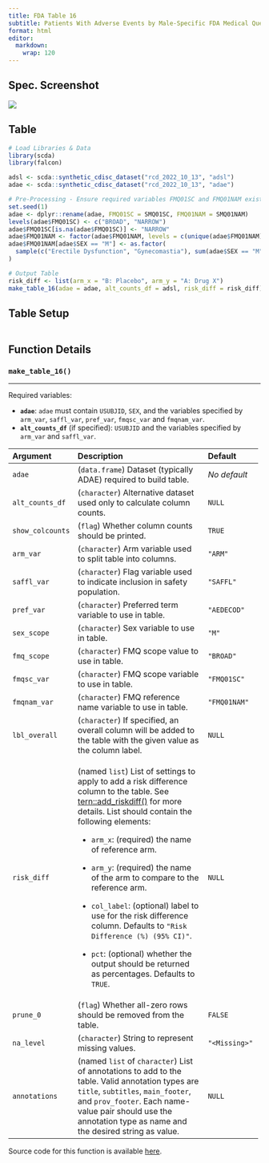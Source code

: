 ```yaml
---
title: FDA Table 16
subtitle: Patients With Adverse Events by Male-Specific FDA Medical Query (Broad) and Preferred Term, Male Safety Population, Pooled Analyses
format: html
editor: 
  markdown: 
    wrap: 120
---
```


::: panel-tabset
## Spec. Screenshot

![](../assets/images/screenshots/table_16.png){fig-align="center"}

## Table

```r
# Load Libraries & Data
library(scda)
library(falcon)

adsl <- scda::synthetic_cdisc_dataset("rcd_2022_10_13", "adsl")
adae <- scda::synthetic_cdisc_dataset("rcd_2022_10_13", "adae")

# Pre-Processing - Ensure required variables FMQ01SC and FMQ01NAM exist in adae
set.seed(1)
adae <- dplyr::rename(adae, FMQ01SC = SMQ01SC, FMQ01NAM = SMQ01NAM)
levels(adae$FMQ01SC) <- c("BROAD", "NARROW")
adae$FMQ01SC[is.na(adae$FMQ01SC)] <- "NARROW"
adae$FMQ01NAM <- factor(adae$FMQ01NAM, levels = c(unique(adae$FMQ01NAM), "Erectile Dysfunction", "Gynecomastia"))
adae$FMQ01NAM[adae$SEX == "M"] <- as.factor(
  sample(c("Erectile Dysfunction", "Gynecomastia"), sum(adae$SEX == "M"), replace = TRUE)
)

# Output Table
risk_diff <- list(arm_x = "B: Placebo", arm_y = "A: Drug X")
make_table_16(adae = adae, alt_counts_df = adsl, risk_diff = risk_diff)
```

## Table Setup

```r
```

## Function Details

### `make_table_16()`

------------------------------------------------------------------------------------------------------------------------

Required variables:

-   **`adae`**: `adae` must contain `USUBJID`, `SEX`, and the variables specified by `arm_var`, `saffl_var`, `pref_var`,
    `fmqsc_var` and `fmqnam_var`.
-   **`alt_counts_df`** (if specified): `USUBJID` and the variables specified by `arm_var` and `saffl_var`.

+---------------------+------------------------------------------------------+---------------------+
| Argument            | Description                                          | Default             |
+:====================+:=====================================================+:====================+
| `adae`              | (`data.frame`) Dataset (typically ADAE) required to  | *No default*        |
|                     | build table.                                         |                     |
+---------------------+------------------------------------------------------+---------------------+
| `alt_counts_df`     | (`character`) Alternative dataset used only to       | `NULL`              |
|                     | calculate column counts.                             |                     |
+---------------------+------------------------------------------------------+---------------------+
| `show_colcounts`    | (`flag`) Whether column counts should be printed.    | `TRUE`              |
+---------------------+------------------------------------------------------+---------------------+
| `arm_var`           | (`character`) Arm variable used to split table into  | `"ARM"`             |
|                     | columns.                                             |                     |
+---------------------+------------------------------------------------------+---------------------+
| `saffl_var`         | (`character`) Flag variable used to indicate         | `"SAFFL"`           |
|                     | inclusion in safety population.                      |                     |
+---------------------+------------------------------------------------------+---------------------+
| `pref_var`          | (`character`) Preferred term variable to use in      | `"AEDECOD"`         |
|                     | table.                                               |                     |
+---------------------+------------------------------------------------------+---------------------+
| `sex_scope`         | (`character`) Sex variable to use in table.          | `"M"`               |
+---------------------+------------------------------------------------------+---------------------+
| `fmq_scope`         | (`character`) FMQ scope value to use in table.       | `"BROAD"`           |
+---------------------+------------------------------------------------------+---------------------+
| `fmqsc_var`         | (`character`) FMQ scope variable to use in table.    | `"FMQ01SC"`         |
+---------------------+------------------------------------------------------+---------------------+
| `fmqnam_var`        | (`character`) FMQ reference name variable to use in  | `"FMQ01NAM"`        |
|                     | table.                                               |                     |
+---------------------+------------------------------------------------------+---------------------+
| `lbl_overall`       | (`character`) If specified, an overall column will   | `NULL`              |
|                     | be added to the table with the given value as the    |                     |
|                     | column label.                                        |                     |
+---------------------+------------------------------------------------------+---------------------+
| `risk_diff`         | (named `list`) List of settings to apply to add a    | `NULL`              |
|                     | risk difference column to the table. See             |                     |
|                     | [                                                    |                     |
|                     | tern::add_riskdiff()](https:%20//insightsengineering |                     |
|                     | .github.io/ter%20n/main/reference/add_riskdiff.html) |                     |
|                     | for more details. List should contain the following  |                     |
|                     | elements:                                            |                     |
|                     |                                                      |                     |
|                     | -   `arm_x`: (required) the name of reference arm.   |                     |
|                     |                                                      |                     |
|                     | -   `arm_y`: (required) the name of the arm to       |                     |
|                     |     compare to the reference arm.                    |                     |
|                     |                                                      |                     |
|                     | -   `col_label`: (optional) label to use for the     |                     |
|                     |     risk difference column. Defaults to              |                     |
|                     |     `"Risk Difference (%) (95% CI)"`.                |                     |
|                     |                                                      |                     |
|                     | -   `pct`: (optional) whether the output should be   |                     |
|                     |     returned as percentages. Defaults to `TRUE`.     |                     |
+---------------------+------------------------------------------------------+---------------------+
| `prune_0`           | (`flag`) Whether all-zero rows should be removed     | `FALSE`             |
|                     | from the table.                                      |                     |
+---------------------+------------------------------------------------------+---------------------+
| `na_level`          | (`character`) String to represent missing values.    | `"<Missing>"`       |
+---------------------+------------------------------------------------------+---------------------+
| `annotations`       | (named `list` of `character`) List of annotations to | `NULL`              |
|                     | add to the table. Valid annotation types are         |                     |
|                     | `title`, `subtitles`, `main_footer`, and             |                     |
|                     | `prov_footer`. Each name-value pair should use the   |                     |
|                     | annotation type as name and the desired string as    |                     |
|                     | value.                                               |                     |
+---------------------+------------------------------------------------------+---------------------+

Source code for this function is available [here](https://github.com/pharmaverse/falcon/blob/main/R/fda-table_16.R).
:::
